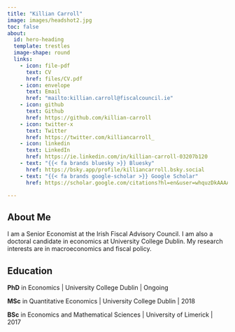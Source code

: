 ```yaml
---
title: "Killian Carroll"
image: images/headshot2.jpg
toc: false
about:
  id: hero-heading
  template: trestles
  image-shape: round
  links:
    - icon: file-pdf
      text: CV
      href: files/CV.pdf
    - icon: envelope
      text: Email
      href: "mailto:killian.carroll@fiscalcouncil.ie"
    - icon: github
      text: Github
      href: https://github.com/killian-carroll
    - icon: twitter-x
      text: Twitter
      href: https://twitter.com/killiancarroll_
    - icon: linkedin
      text: LinkedIn
      href: https://ie.linkedin.com/in/killian-carroll-03207b120
    - text: "{{< fa brands bluesky >}} Bluesky" 
      href: https://bsky.app/profile/killiancarroll.bsky.social
    - text: "{{< fa brands google-scholar >}} Google Scholar"
      href: https://scholar.google.com/citations?hl=en&user=whquzDkAAAAJ 

---
```


:::{#hero-heading}

## About Me

I am a Senior Economist at the Irish Fiscal Advisory Council. I am also a doctoral candidate in economics at University College Dublin. My research interests are in macroeconomics and fiscal policy. 

## Education

<i class="bi bi-mortarboard-fill"></i> **PhD** in Economics | University College Dublin | Ongoing

<i class="bi bi-mortarboard-fill"></i> **MSc** in Quantitative Economics | University College Dublin | 2018

<i class="bi bi-mortarboard-fill"></i> **BSc** in Economics and Mathematical Sciences | University of Limerick | 2017



:::
